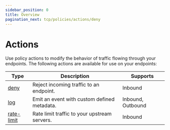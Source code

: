 ```yaml
---
sidebar_position: 0
title: Overview
pagination_next: tcp/policies/actions/deny
---
```


# Actions

Use policy actions to modify the behavior of traffic flowing through your endpoints. The following actions are available for use on your endpoints:

| Type                                               | Description                                                             | Supports                             |
| -------------------------------------------------- | ----------------------------------------------------------------------- | ------------------------------------ |
| [deny](deny)                                       | Reject incoming traffic to an endpoint.                                 | Inbound                              |
| [log](log)                                         | Emit an event with custom defined metadata.                             | Inbound, Outbound                    |
| [rate-limit](rate-limit)                           | Rate limit traffic to your upstream servers.                            | Inbound                              |